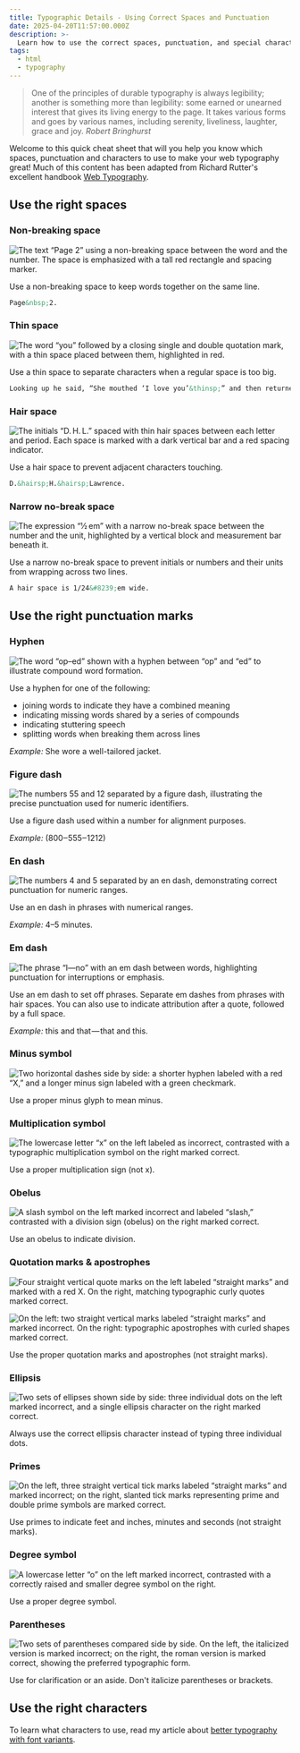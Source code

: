 ```yaml
---
title: Typographic Details - Using Correct Spaces and Punctuation
date: 2025-04-20T11:57:00.000Z
description: >-
  Learn how to use the correct spaces, punctuation, and special characters to create precise, elegant web typography.
tags:
  - html
  - typography
---
```

> One of the principles of durable typography is always legibility; another is something more than legibility: some earned or unearned interest that gives its living energy to the page. It takes various forms and goes by various names, including serenity, liveliness, laughter, grace and joy.
> <cite>Robert Bringhurst</cite>

Welcome to this quick cheat sheet that will you help you know which spaces, punctuation and characters to use to make your web typography great! Much of this content has been adapted from Richard Rutter's excellent handbook [Web Typography](https://book.webtypography.net/).

## Use the right spaces

### Non-breaking space

![The text “Page 2” using a non-breaking space between the word and the number. The space is emphasized with a tall red rectangle and spacing marker.](/assets/illustrations/nbsp.svg "Prevents an awkward line break between closely related elements, such as labels and numbers.")

Use a non-breaking space to keep words together on the same line.

```html
Page&nbsp;2.
```

### Thin space

![The word “you” followed by a closing single and double quotation mark, with a thin space placed between them, highlighted in red.](/assets/illustrations/thin.svg "Maintains typographic rhythm by creating subtle breathing room where standard spacing feels excessive.")

Use a thin space to separate characters when a regular space is too big.

```html
Looking up he said, “She mouthed ‘I love you’&thinsp;” and then returned to his book.
```

### Hair space

![The initials “D. H. L.” spaced with thin hair spaces between each letter and period. Each space is marked with a dark vertical bar and a red spacing indicator.](/assets/illustrations/hair.svg "Adds just enough separation to avoid visual collisions between initials without disrupting flow.")

Use a hair space to prevent adjacent characters touching.

```html
D.&hairsp;H.&hairsp;Lawrence.
```

### Narrow no-break space

![The expression “1⁄2 em” with a narrow no-break space between the number and the unit, highlighted by a vertical block and measurement bar beneath it.](/assets/illustrations/narrow-no-break.svg "Keeps fine-grained units intact on a single line while preserving typographic tightness.")

Use a narrow no-break space to prevent initials or numbers and their units from wrapping across two lines.

```html
A hair space is 1/24&#8239;em wide.
```

## Use the right punctuation marks

### Hyphen

![The word “op–ed” shown with a hyphen between “op” and “ed” to illustrate compound word formation.](/assets/illustrations/hyphen.svg "A hyphen joins compound words without altering rhythm or spacing of surrounding characters.")

Use a hyphen for one of the following:
* joining words to indicate they have a combined meaning
* indicating missing words shared by a series of compounds
* indicating stuttering speech
* splitting words when breaking them across lines

*Example:* She wore a well-tailored jacket.

### Figure dash

![The numbers 55 and 12 separated by a figure dash, illustrating the precise punctuation used for numeric identifiers.](/assets/illustrations/figure-dash.svg "A figure dash has the same width as a numerical digit and is used within numbers to maintain alignment.")

Use a figure dash used within a number for alignment purposes.

*Example:* (800‒555‒1212)

### En dash

![The numbers 4 and 5 separated by an en dash, demonstrating correct punctuation for numeric ranges.](/assets/illustrations/en-dash.svg "An en dash indicates range with spacing that visually balances the digits it connects.")

Use an en dash in phrases with numerical ranges.

*Example:* 4–5 minutes.

### Em dash

![The phrase “I—no” with an em dash between words, highlighting punctuation for interruptions or emphasis.](/assets/illustrations/em-dash.svg "The em dash marks interruption or emphasis—spaced just enough to breathe but not break.")

Use an em dash to set off phrases. Separate em dashes from phrases with hair spaces. You can also use to indicate attribution after a quote, followed by a full space.

*Example:* this and that — that and this.

### Minus symbol

![Two horizontal dashes side by side: a shorter hyphen labeled with a red “X,” and a longer minus sign labeled with a green checkmark.](/assets/illustrations/minus.svg "The minus symbol is longer and sits at the mathematical midpoint—unlike the shorter hyphen.")

Use a proper minus glyph to mean minus.

### Multiplication symbol

![The lowercase letter “x” on the left labeled as incorrect, contrasted with a typographic multiplication symbol on the right marked correct.](/assets/illustrations/multiplication.svg "A proper multiplication sign avoids confusion with the letter “x” and aligns better with numerals.")

Use a proper multiplication sign (not x).

### Obelus

![A slash symbol on the left marked incorrect and labeled “slash,” contrasted with a division sign (obelus) on the right marked correct.](/assets/illustrations/obelus.svg "The obelus is the correct symbol for division, with visual weight that centers between operands.")

Use an obelus to indicate division.

### Quotation marks & apostrophes

![Four straight vertical quote marks on the left labeled “straight marks” and marked with a red X. On the right, matching typographic curly quotes marked correct.](/assets/illustrations/quotes.svg "Quotation marks and apostrophes should curl inward and reflect the structure of the sentence—not the keyboard.")

![On the left: two straight vertical marks labeled “straight marks” and marked incorrect. On the right: typographic apostrophes with curled shapes marked correct.](/assets/illustrations/apostrophes.svg)

Use the proper quotation marks and apostrophes (not straight marks).

### Ellipsis

![Two sets of ellipses shown side by side: three individual dots on the left marked incorrect, and a single ellipsis character on the right marked correct.](/assets/illustrations/ellipsis.svg "The ellipsis character ensures consistent spacing and baseline alignment across typefaces.")

Always use the correct ellipsis character instead of typing three individual dots.

### Primes

![On the left, three straight vertical tick marks labeled “straight marks” and marked incorrect; on the right, slanted tick marks representing prime and double prime symbols are marked correct.](/assets/illustrations/primes.svg "Prime marks indicate units like inches and minutes; straight apostrophes are typographic imposters.")

Use primes to indicate feet and inches, minutes and seconds (not straight marks).

### Degree symbol

![A lowercase letter “o” on the left marked incorrect, contrasted with a correctly raised and smaller degree symbol on the right.](/assets/illustrations/degree.svg "The degree symbol is smaller and raised—distinct from a lowercase o.")

Use a proper degree symbol.

### Parentheses

![Two sets of parentheses compared side by side. On the left, the italicized version is marked incorrect; on the right, the roman version is marked correct, showing the preferred typographic form.](/assets/illustrations/parentheses.svg "Parentheses are not designed to be italicized; they retain proper shape and spacing when set in roman.")

Use for clarification or an aside. Don't italicize parentheses or brackets.

## Use the right characters

To learn what characters to use, read my article about [better typography with font variants](/blog/better-typography-with-font-variants).